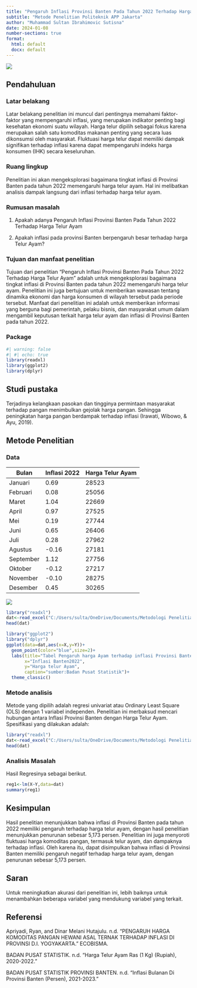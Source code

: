 ---
title: "Pengaruh Inflasi Provinsi Banten Pada Tahun 2022 Terhadap Harga Telur Ayam" 
subtitle: "Metode Penelitian Politeknik APP Jakarta" 
author: "Muhammad Sultan Ibrahimovic Sutisna" 
date: 2024-01-08 
number-sections: true 
format:   
  html: default   
  docx: default 
---

![](poltekapp.jpg)

## Pendahuluan

### Latar belakang

Latar belakang penelitian ini muncul dari pentingnya memahami faktor-faktor yang mempengaruhi inflasi, yang merupakan indikator penting bagi kesehatan ekonomi suatu wilayah. Harga telur dipilih sebagai fokus karena merupakan salah satu komoditas makanan penting yang secara luas dikonsumsi oleh masyarakat. Fluktuasi harga telur dapat memiliki dampak signifikan terhadap inflasi karena dapat mempengaruhi indeks harga konsumen (IHK) secara keseluruhan.

### Ruang lingkup

Penelitian ini akan mengeksplorasi bagaimana tingkat inflasi di Provinsi Banten pada tahun 2022 memengaruhi harga telur ayam. Hal ini melibatkan analisis dampak langsung dari inflasi terhadap harga telur ayam.

### Rumusan masalah

1.  Apakah adanya Pengaruh Inflasi Provinsi Banten Pada Tahun 2022 Terhadap Harga Telur Ayam

2.  Apakah inflasi pada provinsi Banten berpengaruh besar terhadap harga Telur Ayam?

### Tujuan dan manfaat penelitian

Tujuan dari penelitian "Pengaruh Inflasi Provinsi Banten Pada Tahun 2022 Terhadap Harga Telur Ayam" adalah untuk mengeksplorasi bagaimana tingkat inflasi di Provinsi Banten pada tahun 2022 memengaruhi harga telur ayam. Penelitian ini juga bertujuan untuk memberikan wawasan tentang dinamika ekonomi dan harga konsumen di wilayah tersebut pada periode tersebut. Manfaat dari penelitian ini adalah untuk memberikan informasi yang berguna bagi pemerintah, pelaku bisnis, dan masyarakat umum dalam mengambil keputusan terkait harga telur ayam dan inflasi di Provinsi Banten pada tahun 2022.

### Package

```{r}
#| warning: false 
#| #| echo: true 
library(readxl) 
library(ggplot2) 
library(dplyr)
```

## Studi pustaka

Terjadinya kelangkaan pasokan dan tingginya permintaan masyarakat terhadap pangan menimbulkan gejolak harga pangan. Sehingga peningkatan harga pangan berdampak terhadap inflasi (Irawati, Wibowo, & Ayu, 2019).

## Metode Penelitian

### Data

| Bulan     | Inflasi 2022 | Harga Telur Ayam |
|-----------|--------------|------------------|
| Januari   | 0.69         | 28523            |
| Februari  | 0.08         | 25056            |
| Maret     | 1.04         | 22669            |
| April     | 0.97         | 27525            |
| Mei       | 0.19         | 27744            |
| Juni      | 0.65         | 26406            |
| Juli      | 0.28         | 27962            |
| Agustus   | -0.16        | 27181            |
| September | 1.12         | 27756            |
| Oktober   | -0.12        | 27217            |
| November  | -0.10        | 28275            |
| Desember  | 0.45         | 30265            |

![](BPS.jpg)

```{r}
library("readxl")
dat<-read_excel("C:/Users/sulta/OneDrive/Documents/Metodologi Penelitian/UAS new/Data AYAM 1.xlsx")
head(dat)
```

```{r}
library("ggplot2")
library("dplyr")
ggplot(data=dat,aes(x=X,y=Y))+
  geom_point(color="blue",size=2)+
  labs(title="Tabel Pengaruh harga Ayam terhadap inflasi Provinsi Banten",
       x="Inflasi Banten2022",
       y="Harga telur Ayam",
       caption="sumber:Badan Pusat Statistik")+
  theme_classic()
```

### Metode analisis

Metode yang dipilih adalah regresi univariat atau Ordinary Least Square (OLS) dengan 1 variabel independen. Penelitian ini merbaksud mencari hubungan antara Inflasi Provinsi Banten dengan Harga Telur Ayam. Spesifikasi yang dilakukan adalah:

```{r}
library("readxl")  
dat<-read_excel("C:/Users/sulta/OneDrive/Documents/Metodologi Penelitian/UAS new/Data AYAM 1.xlsx")  
head(dat)
```

### Analisis Masalah

Hasil Regresinya sebagai berikut.

```{r}
reg1<-lm(X~Y,data=dat) 
summary(reg1)
```

## Kesimpulan

Hasil penelitian menunjukkan bahwa inflasi di Provinsi Banten pada tahun 2022 memiliki pengaruh terhadap harga telur ayam, dengan hasil penelitian menunjukkan penurunan sebesar 5,173 persen. Penelitian ini juga menyoroti fluktuasi harga komoditas pangan, termasuk telur ayam, dan dampaknya terhadap inflasi. Oleh karena itu, dapat disimpulkan bahwa inflasi di Provinsi Banten memiliki pengaruh negatif terhadap harga telur ayam, dengan penurunan sebesar 5,173 persen.

## Saran

Untuk meningkatkan akurasi dari penelitian ini, lebih baiknya untuk menambahkan beberapa variabel yang mendukung variabel yang terkait.

## Referensi

Apriyadi, Ryan, and Dinar Melani Hutajulu. n.d. "PENGARUH HARGA KOMODITAS PANGAN HEWANI ASAL TERNAK TERHADAP INFLASI DI PROVINSI D.I. YOGYAKARTA." ECOBISMA.

BADAN PUSAT STATISTIK. n.d. "Harga Telur Ayam Ras (1 Kg) (Rupiah), 2020-2022."

BADAN PUSAT STATISTIK PROVINSI BANTEN. n.d. "Inflasi Bulanan Di Provinsi Banten (Persen), 2021-2023."
